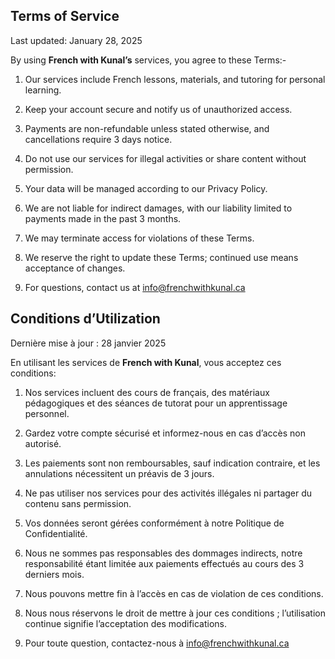 ::: {.content-visible when-profile="english"}
# Terms of Service
Last updated: January 28, 2025

By using **French with Kunal's** services, you agree to these Terms:-

1.  Our services include French lessons, materials, and tutoring for personal learning.

2.  Keep your account secure and notify us of unauthorized access.

3.  Payments are non-refundable unless stated otherwise, and cancellations require 3 days notice.

4.  Do not use our services for illegal activities or share content without permission.

5.  Your data will be managed according to our Privacy Policy.

6.  We are not liable for indirect damages, with our liability limited to payments made in the past 3 months.

7.  We may terminate access for violations of these Terms.

8.  We reserve the right to update these Terms; continued use means acceptance of changes.

9.  For questions, contact us at [info\@frenchwithkunal.ca](mailto:frenchwithkunal@gmail.com)
:::

::: {.content-visible when-profile="french"}

# Conditions d'Utilization

Dernière mise à jour : 28 janvier 2025

En utilisant les services de **French with Kunal**, vous acceptez ces conditions:

1.  Nos services incluent des cours de français, des matériaux pédagogiques et des séances de tutorat pour un apprentissage personnel.

2.  Gardez votre compte sécurisé et informez-nous en cas d'accès non autorisé.

3.  Les paiements sont non remboursables, sauf indication contraire, et les annulations nécessitent un préavis de 3 jours.

4.  Ne pas utiliser nos services pour des activités illégales ni partager du contenu sans permission.

5.  Vos données seront gérées conformément à notre Politique de Confidentialité.

6.  Nous ne sommes pas responsables des dommages indirects, notre responsabilité étant limitée aux paiements effectués au cours des 3 derniers mois.

7.  Nous pouvons mettre fin à l'accès en cas de violation de ces conditions.

8.  Nous nous réservons le droit de mettre à jour ces conditions ; l'utilisation continue signifie l'acceptation des modifications.

9.  Pour toute question, contactez-nous à [info\@frenchwithkunal.ca](mailto:frenchwithkunal@gmail.com)
:::